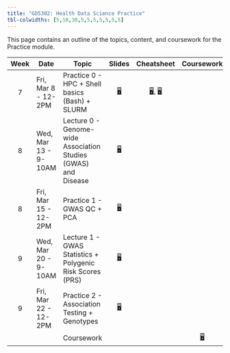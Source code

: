 ```yaml
---
title: "GD5302: Health Data Science Practice"
tbl-colwidths: [5,10,30,5,5,5,5,5,5,5]
---
```


This page contains an outline of the topics, content, and coursework for the Practice module.


::: column-screen-inset-right
|Week|Date|Topic|Slides|Cheatsheet|Coursework|
|:------:|--------|--------|:------:|:------:|:------:|
|7|Fri, Mar 8 - 12-2PM|Practice 0 - HPC + Shell basics (Bash) + SLURM |[🖥️](/slides/pra-0.html "Pra slides"){aria-label="Pratice 0 slides"}|[🖥️](/cheatsheets/cheatsheet-bash.html "Bash cheatsheet"){aria-label="Bash cheatsheet"}, [🖥️](/cheatsheets/cheatsheet-slurm.html "SLURM cheatsheet"){aria-label="SLURM cheatsheet"}|
|8|Wed, Mar 13 - 9-10AM|Lecture 0 - Genome-wide Association Studies (GWAS) and Disease|[🖥️](/slides/20240313_lecture.pdf "Lec slides"){aria-label="Lecture 0 slides"}| 
|8|Fri, Mar 15 - 12-2PM|Practice 1 - GWAS QC + PCA|[🖥️](/slides/20240315_workshop.pdf "Pra slides"){aria-label="Pratice 1 slides"}|
|9|Wed, Mar 20 - 9-10AM|Lecture 1 - GWAS Statistics + Polygenic Risk Scores (PRS)|[🖥️](/slides/lec-1.pdf "Lec slides"){aria-label="Lecture 1 slides"}|
|9|Fri, Mar 22 - 12-2PM|Practice 2 - Association Testing + Genotypes|[🖥️](/slides/pra-2.pdf "Pra slides"){aria-label="Practice 2 slides"}|
|||Coursework|||[🖥️](/coursework.html "Coursework"){aria-label="Coursework description"}|
:::